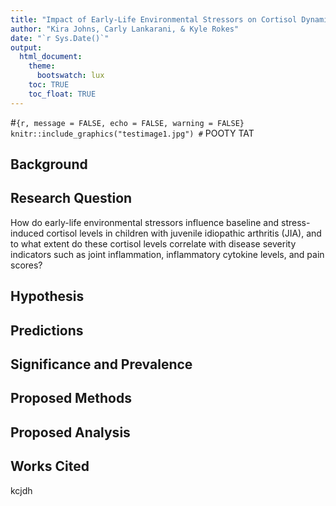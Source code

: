 ```yaml
---
title: "Impact of Early-Life Environmental Stressors on Cortisol Dynamics and Disease Severity in Juvenile Idiopathic Arthritis"
author: "Kira Johns, Carly Lankarani, & Kyle Rokes"
date: "`r Sys.Date()`"
output: 
  html_document:
    theme:
      bootswatch: lux
    toc: TRUE
    toc_float: TRUE
---
```


#```{r, message = FALSE, echo = FALSE, warning = FALSE}
knitr::include_graphics("testimage1.jpg")
#```
POOTY TAT

## Background



## **Research Question**
How do early-life environmental stressors influence baseline and stress-induced cortisol levels in children with juvenile idiopathic arthritis (JIA), and to what extent do these cortisol levels correlate with disease severity indicators such as joint inflammation, inflammatory cytokine levels, and pain scores?



## Hypothesis



## Predictions



## Significance and Prevalence



## Proposed Methods



## Proposed Analysis



## Works Cited


kcjdh


